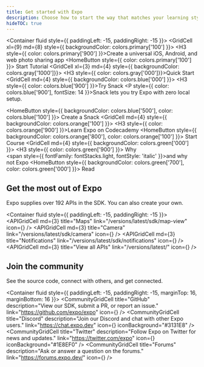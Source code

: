 ```yaml
---
title: Get started with Expo
description: Choose how to start the way that matches your learning style.
hideTOC: true
---
```




<!-- https://github.com/sealninja/react-grid-system/issues/175 -->
<Container fluid style={{ paddingLeft: -15, paddingRight: -15 }}>
  <Row>
    <GridCell xl={9} md={8} style={{ backgroundColor: colors.primary['100'] }}>
      <H3 style={{ color: colors.primary['900'] }}>Create a universal iOS, Android, and web photo sharing app</H3>
      <HomeButton style={{ color: colors.primary['100'] }}>
        Start Tutorial
      </HomeButton>
    </GridCell>
    <GridCell xl={3} md={4} style={{ backgroundColor: colors.gray['1000']}}>
      <H3 style={{ color: colors.gray['000']}}>Quick Start</H3>
    </GridCell>
  </Row>
  <Row>
    <GridCell md={4} style={{ backgroundColor: colors.blue['000'] }}>
      <H3 style={{ color: colors.blue['900'] }}>Try Snack</H3>
      <P style={{ color: colors.blue['900'], fontSize: 14 }}>Snack lets you try Expo with zero local setup.</P>
      <HomeButton style={{ backgroundColor: colors.blue['500'], color: colors.blue['100'] }}>
        Create a Snack
      </HomeButton>
    </GridCell>
    <GridCell md={4} style={{ backgroundColor: colors.orange['100'] }}>
      <H3 style={{ color: colors.orange['900'] }}>Learn Expo on Codecademy</H3>
      <HomeButton style={{ backgroundColor: colors.orange['800'], color: colors.orange['100'] }}>
        Start Course
      </HomeButton>
    </GridCell>
    <GridCell md={4} style={{ backgroundColor: colors.green['000'] }}>
      <H3 style={{ color: colors.green['900'] }}>
        Why<br/><span style={{ fontFamily: fontStacks.light, fontStyle: 'italic' }}>and why</span><br/>not Expo
      </H3>
      <HomeButton style={{ backgroundColor: colors.green['700'], color: colors.green['000'] }}>
        Read
      </HomeButton>
    </GridCell>
  </Row>
</Container>

## Get the most out of Expo

<P style={{ color: theme.text.secondary }}>
  Expo supplies over 192 APIs in the SDK. You can also create your own.
</P>

<Container fluid style={{ paddingLeft: -15, paddingRight: -15 }}>
  <Row>
    <APIGridCell md={3} title="Maps" link="/versions/latest/sdk/map-view" icon={<APIMapsIcon size={70} />} />
    <APIGridCell md={3} title="Camera" link="/versions/latest/sdk/camera" icon={<APICameraIcon size={70} />} />
    <APIGridCell md={3} title="Notifications" link="/versions/latest/sdk/notifications" icon={<APINotificationsIcon size={70} />} />
    <APIGridCell md={3} title="View all APIs" link="/versions/latest/" icon={<APIListIcon size={70} />} />
  </Row>
</Container>

## Join the community

<P style={{ color: theme.text.secondary }}>
  See the source code, connect with others, and get connected.
</P>

<Container fluid style={{ paddingLeft: -15, paddingRight: -15, marginTop: 16, marginBottom: 16 }}>
  <Row>
    <CommunityGridCell
      title="GitHub"
      description="View our SDK, submit a PR, or report an issue."
      link="https://github.com/expo/expo"
      icon={<GitHubIcon size={20} />}
    />
    <CommunityGridCell
      title="Discord"
      description="Join our Discord and chat with other Expo users."
      link="https://chat.expo.dev"
      icon={<DiscordIcon size={20} />}
      iconBackground="#3131E8"
    />
  </Row>
  <Row>
    <CommunityGridCell
      title="Twitter"
      description="Follow Expo on Twitter for news and updates."
      link="https://twitter.com/expo"
      icon={<TwitterIcon size={20} />}
      iconBackground="#1E8EF0"
    />
    <CommunityGridCell
      title="Forums"
      description="Ask or answer a question on the forums."
      link="https://forums.expo.dev/"
      icon={<ForumsIcon size={20} />}
    />
  </Row>
</Container>
